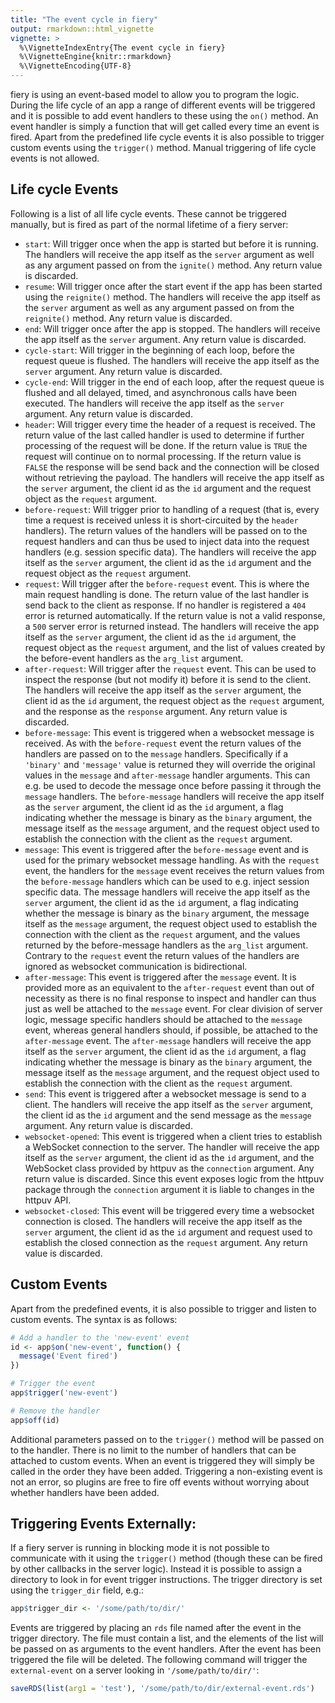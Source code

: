 ```yaml
---
title: "The event cycle in fiery"
output: rmarkdown::html_vignette
vignette: >
  %\VignetteIndexEntry{The event cycle in fiery}
  %\VignetteEngine{knitr::rmarkdown}
  %\VignetteEncoding{UTF-8}
---
```


fiery is using an event-based model to allow you to program the logic. During
the life cycle of an app a range of different events will be triggered and it
is possible to add event handlers to these using the `on()` method. An event
handler is simply a function that will get called every time an event is
fired. Apart from the predefined life cycle events it is also possible to
trigger custom events using the `trigger()` method. Manual triggering of life
cycle events is not allowed.

## Life cycle Events
Following is a list of all life cycle events. These cannot be triggered
manually, but is fired as part of the normal lifetime of a fiery server:

- `start`: Will trigger once when the app is started but before it is
  running. The handlers will receive the app itself as the `server` argument
  as well as any argument passed on from the `ignite()` method. Any return
  value is discarded.
- `resume`: Will trigger once after the start event if the app has been
  started using the `reignite()` method. The handlers will receive the app
  itself as the `server` argument as well as any argument passed on from the
  `reignite()` method. Any return value is discarded.
- `end`: Will trigger once after the app is stopped. The handlers will
  receive the app itself as the `server` argument. Any return value is
  discarded.
- `cycle-start`: Will trigger in the beginning of each loop, before the
  request queue is flushed. The handlers will receive the app itself as the
  `server` argument. Any return value is discarded.
- `cycle-end`: Will trigger in the end of each loop, after the request
  queue is flushed and all delayed, timed, and asynchronous calls have been
  executed. The handlers will receive the app itself as the `server` argument.
  Any return value is discarded.
- `header`: Will trigger every time the header of a request is received.
  The return value of the last called handler is used to determine if further
  processing of the request will be done. If the return value is `TRUE` the
  request will continue on to normal processing. If the return value is
  `FALSE` the response will be send back and the connection will be closed
  without retrieving the payload. The handlers will receive the app itself as
  the `server` argument, the client id as the `id` argument and the request
  object as the `request` argument.
- `before-request`: Will trigger prior to handling of a request (that is,
  every time a request is received unless it is short-circuited by the
  `header` handlers). The return values of the handlers will be passed on to
  the request handlers and can thus be used to inject data into the request
  handlers (e.g. session specific data). The handlers will receive the app
  itself as the `server` argument, the client id as the `id` argument and the
  request object as the `request` argument.
- `request`: Will trigger after the `before-request` event. This is where
  the main request handling is done. The return value of the last handler is
  send back to the client as response. If no handler is registered a `404`
  error is returned automatically. If the return value is not a valid
  response, a `500` server error is returned instead. The handlers will
  receive the app itself as the `server` argument, the client id as the `id`
  argument, the request object as the `request` argument, and the list of
  values created by the before-event handlers as the `arg_list` argument.
- `after-request`: Will trigger after the `request` event. This can be
  used to inspect the response (but not modify it) before it is send to the
  client. The handlers will receive the app itself as the `server` argument,
  the client id as the `id` argument, the request object as the `request`
  argument, and the response as the `response` argument. Any return value is
  discarded.
- `before-message`: This event is triggered when a websocket message is
  received. As with the `before-request` event the return values of the
  handlers are passed on to the `message` handlers. Specifically if a
  `'binary'` and `'message'` value is returned they will override the original
  values in the `message` and `after-message` handler arguments. This can e.g.
  be used to decode the message once before passing it through the `message`
  handlers. The `before-message` handlers will receive the app itself as the
  `server` argument, the client id as the `id` argument, a flag indicating
  whether the message is binary as the `binary` argument, the message itself
  as the `message` argument, and the request object used to establish the
  connection with the client as the `request` argument.
- `message`: This event is triggered after the `before-message` event and
  is used for the primary websocket message handling. As with the `request`
  event, the handlers for the `message` event receives the return values from
  the `before-message` handlers which can be used to e.g. inject session
  specific data. The message handlers will receive the app itself as the
  `server` argument, the client id as the `id` argument, a flag indicating
  whether the message is binary as the `binary` argument, the message itself
  as the `message` argument, the request object used to establish the
  connection with the client as the `request` argument, and the values
  returned by the before-message handlers as the `arg_list` argument. Contrary
  to the `request` event the return values of the handlers are ignored as
  websocket communication is bidirectional.
- `after-message`: This event is triggered after the `message` event. It
  is provided more as an equivalent to the `after-request` event than out of
  necessity as there is no final response to inspect and handler can thus just
  as well be attached to the `message` event. For clear division of server
  logic, message specific handlers should be attached to the `message` event,
  whereas general handlers should, if possible, be attached to the
  `after-message` event. The `after-message` handlers will receive the app
  itself as the `server` argument, the client id as the `id` argument, a flag
  indicating whether the message is binary as the `binary` argument, the
  message itself as the `message` argument, and the request object used to
  establish the connection with the client as the `request` argument.
- `send`: This event is triggered after a websocket message is send to a
  client. The handlers will receive the app itself as the `server` argument,
  the client id as the `id` argument and the send message as the `message`
  argument. Any return value is discarded.
- `websocket-opened`: This event is triggered when a client tries to establish a
  WebSocket connection to the server. The handler will receive the app itself as
  the `server` argument, the client id as the `id` argument, and the WebSocket
  class provided by httpuv as the `connection` argument. Any return value is
  discarded. Since this event exposes logic from the httpuv package through the
  `connection` argument it is liable to changes in the httpuv API.
- `websocket-closed`: This event will be triggered every time a websocket
  connection is closed. The handlers will receive the app itself as the
  `server` argument, the client id as the `id` argument and request used to
  establish the closed connection as the `request` argument. Any return value
  is discarded.

## Custom Events
Apart from the predefined events, it is also possible to trigger and listen
to custom events. The syntax is as follows:

```r
# Add a handler to the 'new-event' event
id <- app$on('new-event', function() {
  message('Event fired')
})

# Trigger the event
app$trigger('new-event')

# Remove the handler
app$off(id)
```

Additional parameters passed on to the `trigger()` method will be passed on
to the handler. There is no limit to the number of handlers that can be
attached to custom events. When an event is triggered they will simply be
called in the order they have been added. Triggering a non-existing event is
not an error, so plugins are free to fire off events without worrying about
whether handlers have been added.

## Triggering Events Externally:
If a fiery server is running in blocking mode it is not possible to
communicate with it using the `trigger()` method (though these can be fired by
other callbacks in the server logic). Instead it is possible to assign a
directory to look in for event trigger instructions. The trigger directory is
set using the `trigger_dir` field, e.g.:

```r
app$trigger_dir <- '/some/path/to/dir/'
```

Events are triggered by placing an `rds` file named after the event in the
trigger directory. The file must contain a list, and the elements of the list
will be passed on as arguments to the event handlers. After the event has
been triggered the file will be deleted. The following command will trigger
the `external-event` on a server looking in `'/some/path/to/dir/'`:

```r
saveRDS(list(arg1 = 'test'), '/some/path/to/dir/external-event.rds')
```
